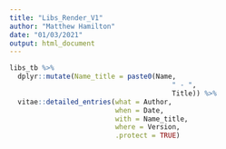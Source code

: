 ---
title: "Libs_Render_V1"
author: "Matthew Hamilton"
date: "01/03/2021"
output: html_document
---

```{r software}
libs_tb %>% 
  dplyr::mutate(Name_title = paste0(Name,
                                        " - ",
                                        Title)) %>%
  vitae::detailed_entries(what = Author,
                          when = Date,
                          with = Name_title,
                          where = Version,
                          .protect = TRUE)
```  

